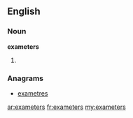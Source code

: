 ==English==

===Noun===
'''exameters'''

# {{plural of|[[exameter]]}}

===Anagrams===
* [[exametres#English|exametres]]

[[ar:exameters]]
[[fr:exameters]]
[[my:exameters]]